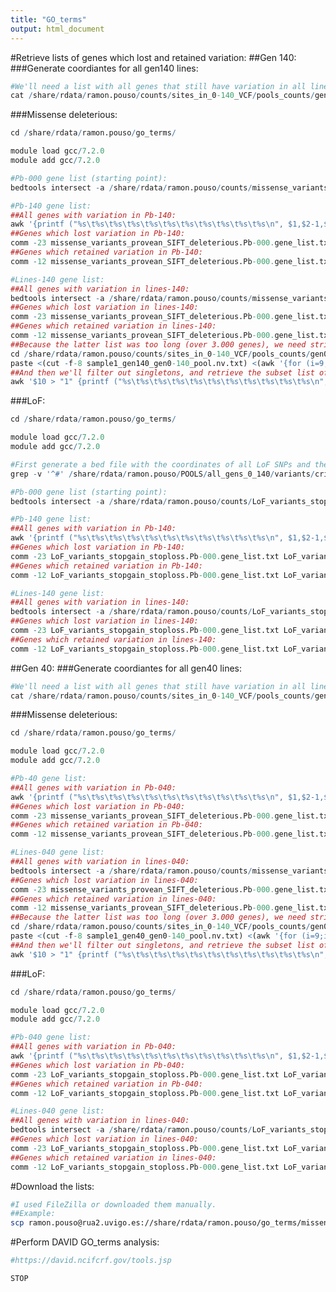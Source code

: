 ```yaml
---
title: "GO_terms"
output: html_document
---
```


#Retrieve lists of genes which lost and retained variation:
##Gen 140:
###Generate coordiantes for all gen140 lines:
```R

#We'll need a list with all genes that still have variation in all lines from gen140, so first concatenate coordinates from all gen140 lines into a single bed file:
cat /share/rdata/ramon.pouso/counts/sites_in_0-140_VCF/pools_counts/gen0-140/sample*_gen140_gen0-140_pool.txt | awk '{printf ("%s\t%s\t%s\n", $1,$2-1,$2)}' | sort -k1,1 -k2,2n -u > /share/rdata/ramon.pouso/counts/sites_in_0-140_VCF/pools_counts/gen0-140/all_lines_gen140_gen0-140_pool.bed

```

###Missense deleterious:
```R

cd /share/rdata/ramon.pouso/go_terms/

module load gcc/7.2.0
module add gcc/7.2.0

#Pb-000 gene list (starting point):
bedtools intersect -a /share/rdata/ramon.pouso/counts/missense_variants_provean_SIFT_deleterious.bed -b /share/rdata/ramon.pouso/POOLS/all_gens_0_140/variants/crisp_all_pools_gen0-140.recode_snps.gen0-140_Pb_0_variable_set.orthologs.confident.polarized.annovar.dm6_multianno.vcf | cut -f4 | sort -u > missense_variants_provean_SIFT_deleterious.Pb-000.gene_list.txt

#Pb-140 gene list:
##All genes with variation in Pb-140:
awk '{printf ("%s\t%s\t%s\t%s\t%s\t%s\t%s\t%s\t%s\t%s\t%s\n", $1,$2-1,$2,$3,$4,$5,$6,$7,$8,$9,$10)}' /share/rdata/ramon.pouso/counts/sites_in_0-140_VCF/pools_counts/gen0-140/C1_gen140_gen0-140_pool.txt | bedtools intersect -a /share/rdata/ramon.pouso/counts/missense_variants_provean_SIFT_deleterious.bed -b stdin | cut -f4 | sort -u > missense_variants_provean_SIFT_deleterious.Pb-140.gene_list.txt
##Genes which lost variation in Pb-140:
comm -23 missense_variants_provean_SIFT_deleterious.Pb-000.gene_list.txt missense_variants_provean_SIFT_deleterious.Pb-140.gene_list.txt > missense_variants_provean_SIFT_deleterious.Pb-000.lost_in_Pb-140.gene_list.txt
##Genes which retained variation in Pb-140:
comm -12 missense_variants_provean_SIFT_deleterious.Pb-000.gene_list.txt missense_variants_provean_SIFT_deleterious.Pb-140.gene_list.txt > missense_variants_provean_SIFT_deleterious.Pb-000.still_in_Pb-140.gene_list.txt

#Lines-140 gene list:
##All genes with variation in lines-140:
bedtools intersect -a /share/rdata/ramon.pouso/counts/missense_variants_provean_SIFT_deleterious.bed -b /share/rdata/ramon.pouso/counts/sites_in_0-140_VCF/pools_counts/gen0-140/all_lines_gen140_gen0-140_pool.bed | cut -f4 | sort -u > missense_variants_provean_SIFT_deleterious.lines-140.gene_list.txt
##Genes which lost variation in lines-140:
comm -23 missense_variants_provean_SIFT_deleterious.Pb-000.gene_list.txt missense_variants_provean_SIFT_deleterious.lines-140.gene_list.txt > missense_variants_provean_SIFT_deleterious.Pb-000.lost_in_lines-140.gene_list.txt
##Genes which retained variation in lines-140:
comm -12 missense_variants_provean_SIFT_deleterious.Pb-000.gene_list.txt missense_variants_provean_SIFT_deleterious.lines-140.gene_list.txt > missense_variants_provean_SIFT_deleterious.Pb-000.still_in_lines-140.gene_list.txt
##Because the latter list was too long (over 3.000 genes), we need stricter criteria, so first we'll sum ANC and DER counts for all line pools in gen 140:
cd /share/rdata/ramon.pouso/counts/sites_in_0-140_VCF/pools_counts/gen0-140
paste <(cut -f-8 sample1_gen140_gen0-140_pool.nv.txt) <(awk '{for (i=9;i<=NF;i++) total[FNR","i]+=$i;} END{for (j=1;j<=FNR;j++) {for (i=9;i<=NF;i++) printf "%s\t",total[j","i]; print "";}}' $(ls -v sample*gen140_gen0-140_pool.nv.txt)) > all_lines_gen140_gen0-140_pool.derived_count_sum.txt
##And then we'll filter out singletons, and retrieve the subset list of genes:
awk '$10 > "1" {printf ("%s\t%s\t%s\t%s\t%s\t%s\t%s\t%s\t%s\t%s\t%s\n", $1,$2-1,$2,$3,$4,$5,$6,$7,$8,$9,$10)}' all_lines_gen140_gen0-140_pool.derived_count_sum.txt | bedtools intersect -a /share/rdata/ramon.pouso/counts/missense_variants_provean_SIFT_deleterious.bed -b stdin | cut -f4 | sort -u > /share/rdata/ramon.pouso/go_terms/missense_variants_provean_SIFT_deleterious.Pb-000.still_in_lines-140.except_singletons.gene_list.txt

```

###LoF:
```R

cd /share/rdata/ramon.pouso/go_terms/

module load gcc/7.2.0
module add gcc/7.2.0

#First generate a bed file with the coordinates of all LoF SNPs and their gene:
grep -v '^#' /share/rdata/ramon.pouso/POOLS/all_gens_0_140/variants/crisp_all_pools_gen0-140.recode_snps.gen0-140_Pb_0_variable_set.orthologs.confident.polarized.annovar.dm6_multianno.vcf | grep -E ';ExonicFunc.refGene=stopgain;|;ExonicFunc.refGene=stoploss;' | awk -F"\t|;AAChange.refGene=|;ALLELE_END" '{printf ("%s\t%s\t%s\t%s\n", $1,$2-1,$2,$9)}' | awk -F"\t|:|," '{printf ("%s\t%s\t%s\t%s\n", $1,$2,$3,$4)}' > /share/rdata/ramon.pouso/counts/LoF_variants_stopgain_stoploss.bed

#Pb-000 gene list (starting point):
bedtools intersect -a /share/rdata/ramon.pouso/counts/LoF_variants_stopgain_stoploss.bed -b /share/rdata/ramon.pouso/POOLS/all_gens_0_140/variants/crisp_all_pools_gen0-140.recode_snps.gen0-140_Pb_0_variable_set.orthologs.confident.polarized.annovar.dm6_multianno.vcf | cut -f4 | sort -u > LoF_variants_stopgain_stoploss.Pb-000.gene_list.txt

#Pb-140 gene list:
##All genes with variation in Pb-140:
awk '{printf ("%s\t%s\t%s\t%s\t%s\t%s\t%s\t%s\t%s\t%s\t%s\n", $1,$2-1,$2,$3,$4,$5,$6,$7,$8,$9,$10)}' /share/rdata/ramon.pouso/counts/sites_in_0-140_VCF/pools_counts/gen0-140/C1_gen140_gen0-140_pool.txt | bedtools intersect -a /share/rdata/ramon.pouso/counts/LoF_variants_stopgain_stoploss.bed -b stdin | cut -f4 | sort -u > LoF_variants_stopgain_stoploss.Pb-140.gene_list.txt
##Genes which lost variation in Pb-140:
comm -23 LoF_variants_stopgain_stoploss.Pb-000.gene_list.txt LoF_variants_stopgain_stoploss.Pb-140.gene_list.txt > LoF_variants_stopgain_stoploss.Pb-000.lost_in_Pb-140.gene_list.txt
##Genes which retained variation in Pb-140:
comm -12 LoF_variants_stopgain_stoploss.Pb-000.gene_list.txt LoF_variants_stopgain_stoploss.Pb-140.gene_list.txt > LoF_variants_stopgain_stoploss.Pb-000.still_in_Pb-140.gene_list.txt

#Lines-140 gene list:
##All genes with variation in lines-140:
bedtools intersect -a /share/rdata/ramon.pouso/counts/LoF_variants_stopgain_stoploss.bed -b /share/rdata/ramon.pouso/counts/sites_in_0-140_VCF/pools_counts/gen0-140/all_lines_gen140_gen0-140_pool.bed | cut -f4 | sort -u > LoF_variants_stopgain_stoploss.lines-140.gene_list.txt
##Genes which lost variation in lines-140:
comm -23 LoF_variants_stopgain_stoploss.Pb-000.gene_list.txt LoF_variants_stopgain_stoploss.lines-140.gene_list.txt > LoF_variants_stopgain_stoploss.Pb-000.lost_in_lines-140.gene_list.txt
##Genes which retained variation in lines-140:
comm -12 LoF_variants_stopgain_stoploss.Pb-000.gene_list.txt LoF_variants_stopgain_stoploss.lines-140.gene_list.txt > LoF_variants_stopgain_stoploss.Pb-000.still_in_lines-140.gene_list.txt

```

##Gen 40:
###Generate coordiantes for all gen40 lines:
```R

#We'll need a list with all genes that still have variation in all lines from gen140, so first concatenate coordinates from all gen140 lines into a single bed file:
cat /share/rdata/ramon.pouso/counts/sites_in_0-140_VCF/pools_counts/gen0-140/sample*_gen40_gen0-140_pool.txt | awk '{printf ("%s\t%s\t%s\n", $1,$2-1,$2)}' | sort -k1,1 -k2,2n -u > /share/rdata/ramon.pouso/counts/sites_in_0-140_VCF/pools_counts/gen0-140/all_lines_gen40_gen0-140_pool.bed

```

###Missense deleterious:
```R

cd /share/rdata/ramon.pouso/go_terms/

module load gcc/7.2.0
module add gcc/7.2.0

#Pb-40 gene list:
##All genes with variation in Pb-040:
awk '{printf ("%s\t%s\t%s\t%s\t%s\t%s\t%s\t%s\t%s\t%s\t%s\n", $1,$2-1,$2,$3,$4,$5,$6,$7,$8,$9,$10)}' /share/rdata/ramon.pouso/counts/sites_in_0-140_VCF/pools_counts/gen0-140/c2_gen40_gen0-140_pool.txt | bedtools intersect -a /share/rdata/ramon.pouso/counts/missense_variants_provean_SIFT_deleterious.bed -b stdin | cut -f4 | sort -u > missense_variants_provean_SIFT_deleterious.Pb-040.gene_list.txt
##Genes which lost variation in Pb-040:
comm -23 missense_variants_provean_SIFT_deleterious.Pb-000.gene_list.txt missense_variants_provean_SIFT_deleterious.Pb-040.gene_list.txt > missense_variants_provean_SIFT_deleterious.Pb-000.lost_in_Pb-040.gene_list.txt
##Genes which retained variation in Pb-040:
comm -12 missense_variants_provean_SIFT_deleterious.Pb-000.gene_list.txt missense_variants_provean_SIFT_deleterious.Pb-040.gene_list.txt > missense_variants_provean_SIFT_deleterious.Pb-000.still_in_Pb-040.gene_list.txt

#Lines-040 gene list:
##All genes with variation in lines-040:
bedtools intersect -a /share/rdata/ramon.pouso/counts/missense_variants_provean_SIFT_deleterious.bed -b /share/rdata/ramon.pouso/counts/sites_in_0-140_VCF/pools_counts/gen0-140/all_lines_gen40_gen0-140_pool.bed | cut -f4 | sort -u > missense_variants_provean_SIFT_deleterious.lines-040.gene_list.txt
##Genes which lost variation in lines-040:
comm -23 missense_variants_provean_SIFT_deleterious.Pb-000.gene_list.txt missense_variants_provean_SIFT_deleterious.lines-040.gene_list.txt > missense_variants_provean_SIFT_deleterious.Pb-000.lost_in_lines-040.gene_list.txt
##Genes which retained variation in lines-040:
comm -12 missense_variants_provean_SIFT_deleterious.Pb-000.gene_list.txt missense_variants_provean_SIFT_deleterious.lines-040.gene_list.txt > missense_variants_provean_SIFT_deleterious.Pb-000.still_in_lines-040.gene_list.txt
##Because the latter list was too long (over 3.000 genes), we need stricter criteria, so first we'll sum ANC and DER counts for all line pools in gen 40:
cd /share/rdata/ramon.pouso/counts/sites_in_0-140_VCF/pools_counts/gen0-140
paste <(cut -f-8 sample1_gen40_gen0-140_pool.nv.txt) <(awk '{for (i=9;i<=NF;i++) total[FNR","i]+=$i;} END{for (j=1;j<=FNR;j++) {for (i=9;i<=NF;i++) printf "%s\t",total[j","i]; print "";}}' $(ls -v sample*gen40_gen0-140_pool.nv.txt)) > all_lines_gen40_gen0-140_pool.derived_count_sum.txt
##And then we'll filter out singletons, and retrieve the subset list of genes:
awk '$10 > "1" {printf ("%s\t%s\t%s\t%s\t%s\t%s\t%s\t%s\t%s\t%s\t%s\n", $1,$2-1,$2,$3,$4,$5,$6,$7,$8,$9,$10)}' all_lines_gen40_gen0-140_pool.derived_count_sum.txt | bedtools intersect -a /share/rdata/ramon.pouso/counts/missense_variants_provean_SIFT_deleterious.bed -b stdin | cut -f4 | sort -u > /share/rdata/ramon.pouso/go_terms/missense_variants_provean_SIFT_deleterious.Pb-000.still_in_lines-040.except_singletons.gene_list.txt

```

###LoF:
```R

cd /share/rdata/ramon.pouso/go_terms/

module load gcc/7.2.0
module add gcc/7.2.0

#Pb-040 gene list:
##All genes with variation in Pb-040:
awk '{printf ("%s\t%s\t%s\t%s\t%s\t%s\t%s\t%s\t%s\t%s\t%s\n", $1,$2-1,$2,$3,$4,$5,$6,$7,$8,$9,$10)}' /share/rdata/ramon.pouso/counts/sites_in_0-140_VCF/pools_counts/gen0-140/c2_gen40_gen0-140_pool.txt | bedtools intersect -a /share/rdata/ramon.pouso/counts/LoF_variants_stopgain_stoploss.bed -b stdin | cut -f4 | sort -u > LoF_variants_stopgain_stoploss.Pb-040.gene_list.txt
##Genes which lost variation in Pb-040:
comm -23 LoF_variants_stopgain_stoploss.Pb-000.gene_list.txt LoF_variants_stopgain_stoploss.Pb-040.gene_list.txt > LoF_variants_stopgain_stoploss.Pb-000.lost_in_Pb-040.gene_list.txt
##Genes which retained variation in Pb-040:
comm -12 LoF_variants_stopgain_stoploss.Pb-000.gene_list.txt LoF_variants_stopgain_stoploss.Pb-040.gene_list.txt > LoF_variants_stopgain_stoploss.Pb-000.still_in_Pb-040.gene_list.txt

#Lines-040 gene list:
##All genes with variation in lines-040:
bedtools intersect -a /share/rdata/ramon.pouso/counts/LoF_variants_stopgain_stoploss.bed -b /share/rdata/ramon.pouso/counts/sites_in_0-140_VCF/pools_counts/gen0-140/all_lines_gen40_gen0-140_pool.bed | cut -f4 | sort -u > LoF_variants_stopgain_stoploss.lines-040.gene_list.txt
##Genes which lost variation in lines-040:
comm -23 LoF_variants_stopgain_stoploss.Pb-000.gene_list.txt LoF_variants_stopgain_stoploss.lines-040.gene_list.txt > LoF_variants_stopgain_stoploss.Pb-000.lost_in_lines-040.gene_list.txt
##Genes which retained variation in lines-040:
comm -12 LoF_variants_stopgain_stoploss.Pb-000.gene_list.txt LoF_variants_stopgain_stoploss.lines-040.gene_list.txt > LoF_variants_stopgain_stoploss.Pb-000.still_in_lines-040.gene_list.txt

```

#Download the lists:
```bash

#I used FileZilla or downloaded them manually.
##Example:
scp ramon.pouso@rua2.uvigo.es://share/rdata/ramon.pouso/go_terms/missense_variants_provean_SIFT_deleterious.Pb-000.still_in_lines-140.except_singletons.gene_list.txt /Users/dani/Documents/dani/Post-docs/2022_contrato_Vigo/drosophila_load/Analisis_dani/go_terms/

```

#Perform DAVID GO_terms analysis:
```bash

#https://david.ncifcrf.gov/tools.jsp

STOP

```
